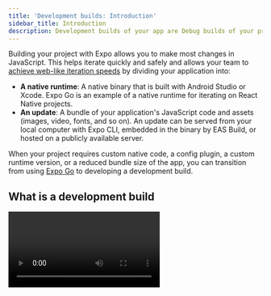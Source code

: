 ```yaml
---
title: 'Development builds: Introduction'
sidebar_title: Introduction
description: Development builds of your app are Debug builds of your project. It includes the expo-dev-client library, which allows you to develop and debug projects using Expo CLI.
---
```



Building your project with Expo allows you to make most changes in JavaScript. This helps iterate quickly and safely and allows your team to [achieve web-like iteration speeds](https://blog.expo.dev/javascript-driven-development-with-custom-runtimes-eda87d574c9d) by dividing your application into:

- **A native runtime**: A native binary that is built with Android Studio or Xcode. Expo Go is an example of a native runtime for iterating on React Native projects.
- **An update**: A bundle of your application's JavaScript code and assets (images, video, fonts, and so on). An update can be served from your local computer with Expo CLI, embedded in the binary by EAS Build, or hosted on a publicly available server.

When your project requires custom native code, a config plugin, a custom runtime version, or a reduced bundle size of the app, you can transition from using [Expo Go](https://expo.dev/client) to developing a development build.

## What is a development build

<Video url="https://www.youtube.com/embed/Iw8FAUftJFU" />

A **development build** of your app is a Debug build that contains the `expo-dev-client` package. As a production build is for the general public, and a preview build lets your team test your next release, a development build lets developers iterate as quickly as possible. It comes with extensible development tools to develop and test your project.

You can think of a development build as your fully customizable version of Expo Go.

## What is expo-dev-client

The [`expo-dev-client`](https://www.npmjs.com/package/expo-dev-client) package replaces the default in-app development tools UI that React Native provides (the [Dev Menu](https://reactnative.dev/docs/debugging#accessing-the-dev-menu)) with [a more powerful and extensible UI](/debugging/tools/#developer-menu) and adds a launcher UI, so you can launch updates (such as from [PR previews](/develop/development-builds/development-workflows/#pr-previews)) and switch between development servers without needing to rebuild the app binary.

## More

<BoxLink
  title="Local app development"
  description="If you are looking to learn how to compile and build your app locally when using Expo."
  href="/guides/local-app-development/"
  Icon={BookOpen02Icon}
/>
